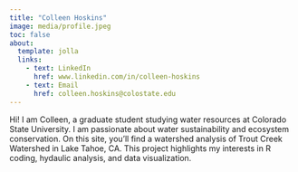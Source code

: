 ```yaml
---
title: "Colleen Hoskins"
image: media/profile.jpeg
toc: false
about: 
  template: jolla
  links:
    - text: LinkedIn
      href: www.linkedin.com/in/colleen-hoskins
    - text: Email
      href: colleen.hoskins@colostate.edu
---
```


Hi! I am Colleen, a graduate student studying water resources at Colorado State University. I am passionate about water sustainability and ecosystem conservation. On this site, you'll find a watershed analysis of Trout Creek Watershed in Lake Tahoe, CA. This project highlights my interests in R coding, hydaulic analysis, and data visualization.
